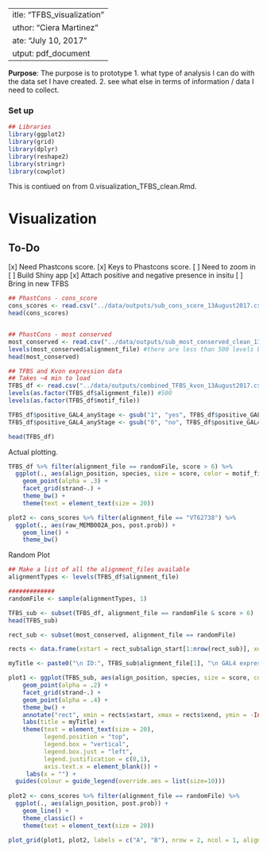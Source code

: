  ---
title: "TFBS_visualization"
author: "Ciera Martinez"
date: "July 10, 2017"
output: pdf_document
---

**Purpose**: The purpose is to prototype 
1. what type of analysis I can do with the data set I have created. 
2. see what else in terms of information / data I need to collect.

### Set up 
```r
## Libraries
library(ggplot2)
library(grid)
library(dplyr)
library(reshape2)
library(stringr)
library(cowplot)
```

This is contiued on from 0.visualization_TFBS_clean.Rmd.

# Visualization
## To-Do

[x] Need Phastcons score. 
[x] Keys to Phastcons score.
[ ] Need to zoom in 
[ ] Build Shiny app
[x] Attach positive and negative presence in insitu
[ ] Bring in new TFBS


```r
## PhastCons - cons_score
cons_scores <- read.csv("../data/outputs/sub_cons_score_13August2017.csv")
head(cons_scores)


## PhastCons - most conserved
most_conserved <- read.csv("../data/outputs/sub_most_conserved_clean_13August2017.csv")
levels(most_conserved$alignment_file) #there are less than 500 levels because not all the files had conserved regions
head(most_conserved)

## TFBS and Kvon expression data
## Takes ~4 min to load
TFBS_df <- read.csv("../data/outputs/combined_TFBS_kvon_13August2017.csv")
levels(as.factor(TFBS_df$alignment_file)) #500
levels(as.factor(TFBS_df$motif_file))

TFBS_df$positive_GAL4_anyStage <- gsub("1", "yes", TFBS_df$positive_GAL4_anyStage)
TFBS_df$positive_GAL4_anyStage <- gsub("0", "no", TFBS_df$positive_GAL4_anyStage)

head(TFBS_df)
```

Actual plotting.

```r
TFBS_df %>% filter(alignment_file == randomFile, score > 6) %>% 
  ggplot(., aes(align_position, species, size = score, color = motif_file)) +
    geom_point(alpha = .3) + 
    facet_grid(strand~.) +
    theme_bw() +
    theme(text = element_text(size = 20)) 

plot2 <- cons_scores %>% filter(alignment_file == "VT62738") %>% 
  ggplot(., aes(raw_MEMB002A_pos, post.prob)) + 
    geom_line() +
    theme_bw()
```

Random Plot


```r

## Make a list of all the alignment_files available
alignmentTypes <- levels(TFBS_df$alignment_file)

#############
randomFile <- sample(alignmentTypes, 1)

TFBS_sub <- subset(TFBS_df, alignment_file == randomFile & score > 6)
head(TFBS_sub)

rect_sub <- subset(most_conserved, alignment_file == randomFile)

rects <- data.frame(xstart = rect_sub$align_start[1:nrow(rect_sub)], xend = rect_sub$align_end[1:nrow(rect_sub)])

myTitle <- paste0("\n ID:", TFBS_sub$alignment_file[1], "\n GAL4 expression: ", TFBS_sub$positive_GAL4_anyStage[1], "\n DNAse Peaks: ", TFBS_df$DNase_Peaks_sumStages[1], "\n")

plot1 <- ggplot(TFBS_sub, aes(align_position, species, size = score, color = motif_file)) +
    geom_point(alpha = .2) +
    facet_grid(strand~.) +
    geom_point(alpha = .4) +
    theme_bw() +
    annotate("rect", xmin = rects$xstart, xmax = rects$xend, ymin = -Inf, ymax = Inf, alpha = .2) +
    labs(title = myTitle) +
    theme(text = element_text(size = 20),
          legend.position = "top",
          legend.box = "vertical",
          legend.box.just = "left",
          legend.justification = c(0,1),
          axis.text.x = element_blank()) +
     labs(x = "") +
  guides(colour = guide_legend(override.aes = list(size=10)))
  
plot2 <- cons_scores %>% filter(alignment_file == randomFile) %>% 
  ggplot(., aes(align_position, post.prob)) + 
    geom_line() +
    theme_classic() +
    theme(text = element_text(size = 20)) 

plot_grid(plot1, plot2, labels = c("A", "B"), nrow = 2, ncol = 1, align = "v", axis = "l", rel_heights = c(1, .4))

```